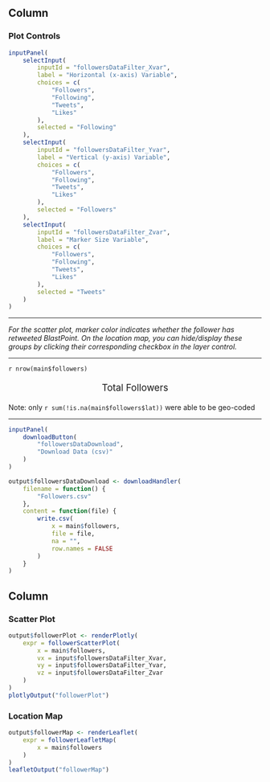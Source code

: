 Column {data-width=205}
----------

### **Plot Controls** {id=followersDataFilters}

```r
inputPanel(
    selectInput(
        inputId = "followersDataFilter_Xvar",
        label = "Horizontal (x-axis) Variable",
        choices = c(
            "Followers",
            "Following",
            "Tweets",
            "Likes"
        ),
        selected = "Following"
    ),
    selectInput(
        inputId = "followersDataFilter_Yvar",
        label = "Vertical (y-axis) Variable",
        choices = c(
            "Followers",
            "Following",
            "Tweets",
            "Likes"
        ),
        selected = "Followers"
    ),
    selectInput(
        inputId = "followersDataFilter_Zvar",
        label = "Marker Size Variable",
        choices = c(
            "Followers",
            "Following",
            "Tweets",
            "Likes"
        ),
        selected = "Tweets"
    )
)
```

----------

*For the scatter plot, marker color indicates whether the follower has retweeted BlastPoint. On the location map, you can hide/display these groups by clicking their corresponding checkbox in the layer control.*

----------

<p id="followersFilteredFollowerCount">`r nrow(main$followers)`</p>

<p style='font-size: 14pt; text-align: center;'>Total Followers</p>

Note: only `r sum(!is.na(main$followers$lat))` were able to be geo-coded

----------

```r
inputPanel(
    downloadButton(
        "followersDataDownload",
        "Download Data (csv)"
    )
)
```

```r
output$followersDataDownload <- downloadHandler(
    filename = function() {
        "Followers.csv"
    },
    content = function(file) {
        write.csv(
            x = main$followers,
            file = file,
            na = "",
            row.names = FALSE
        )
    }
)
```

Column {data-width=795 .tabset .tabset-fade}
----------

### **Scatter Plot** {id=followersPlot}

```r
output$followerPlot <- renderPlotly(
    expr = followerScatterPlot(
        x = main$followers,
        vx = input$followersDataFilter_Xvar,
        vy = input$followersDataFilter_Yvar,
        vz = input$followersDataFilter_Zvar
    )
)
plotlyOutput("followerPlot")
```

### **Location Map** {id=followersMap}

```r
output$followerMap <- renderLeaflet(
    expr = followerLeafletMap(
        x = main$followers
    )
)
leafletOutput("followerMap")
```
